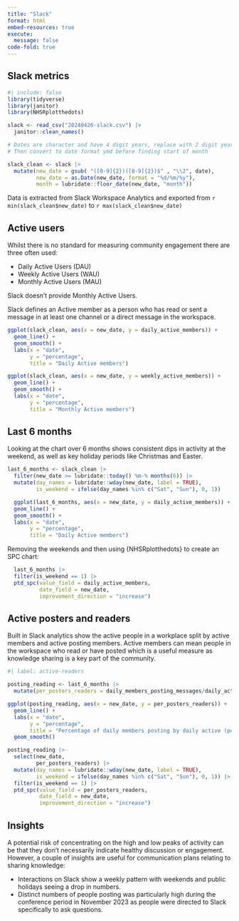 ```yaml
---
title: "Slack"
format: html
embed-resources: true
execute:
  message: false
code-fold: true  
---
```


## Slack metrics

```r
#| include: false
library(tidyverse)
library(janitor)
library(NHSRplotthedots)

slack <- read_csv("20240426-slack.csv") |> 
  janitor::clean_names()

# Dates are character and have 4 digit years, replace with 2 digit years
# Then convert to date format ymd before finding start of month

slack_clean <- slack |> 
  mutate(new_date = gsub( "([0-9]{2})([0-9]{2})$" , "\\2", date),
         new_date = as.Date(new_date, format = "%d/%m/%y"),
         month = lubridate::floor_date(new_date, "month"))

```

Data is extracted from Slack Workspace Analytics and exported from `r min(slack_clean$new_date)` to `r max(slack_clean$new_date)`

## Active users

Whilst there is no standard for measuring community engagement there are three often used:

- Daily Active Users (DAU)
- Weekly Active Users (WAU)
- Monthly Active Users (MAU) 

Slack doesn't provide Monthly Active Users.

Slack defines an Active member as a person who has read or sent a message in at least one channel or a direct message in the workspace.

```r
ggplot(slack_clean, aes(x = new_date, y = daily_active_members)) +
  geom_line() +
  geom_smooth() +
  labs(x = "date",
       y = "percentage",
       title = "Daily Active members") 
```

```r
ggplot(slack_clean, aes(x = new_date, y = weekly_active_members)) +
  geom_line() +
  geom_smooth() +
  labs(x = "date",
       y = "percentage",
       title = "Monthly Active members") 
```

## Last 6 months

Looking at the chart over 6 months shows consistent dips in activity at the weekend, as well as key holiday periods like Christmas and Easter.

```r
last_6_months <- slack_clean |> 
  filter(new_date >= lubridate::today() %m-% months(6)) |> 
  mutate(day_names = lubridate::wday(new_date, label = TRUE),
         is_weekend = ifelse(day_names %in% c("Sat", "Sun"), 0, 1))

  ggplot(last_6_months, aes(x = new_date, y = daily_active_members)) +
  geom_line() +
  geom_smooth() +
  labs(x = "date",
       y = "percentage",
       title = "Daily Active members") 
```  

Removing the weekends and then using {NHSRplotthedots} to create an SPC chart:

```r
  last_6_months |> 
  filter(is_weekend == 1) |> 
  ptd_spc(value_field = daily_active_members,
          date_field = new_date,
          improvement_direction = "increase")
```

## Active posters and readers

Built in Slack analytics show the active people in a workplace split by active members and active posting members.
Active members can mean people in the workspace who read or have posted which is a useful measure as knowledge sharing is a key part of the community.

```r
#| label: active-readers

posting_reading <- last_6_months |> 
  mutate(per_posters_readers = daily_members_posting_messages/daily_active_members * 100)

ggplot(posting_reading, aes(x = new_date, y = per_posters_readers)) +
  geom_line() +
  labs(x = "date",
       y = "percentage",
       title = "Percentage of daily members posting by daily active (posting and reading)") +
  geom_smooth()

```

```r
posting_reading |> 
  select(new_date,
         per_posters_readers) |> 
  mutate(day_names = lubridate::wday(new_date, label = TRUE),
         is_weekend = ifelse(day_names %in% c("Sat", "Sun"), 0, 1)) |> 
  filter(is_weekend == 1) |> 
  ptd_spc(value_field = per_posters_readers,
          date_field = new_date,
          improvement_direction = "increase")

```

## Insights

A potential risk of concentrating on the high and low peaks of activity can be that they don't necessarily indicate healthy discussion or engagement.
However, a couple of insights are useful for communication plans relating to sharing knowledge:

- Interactions on Slack show a weekly pattern with weekends and public holidays seeing a drop in numbers.
- Distinct numbers of people posting was particularly high during the conference period in November 2023 as people were directed to Slack specifically to ask questions.